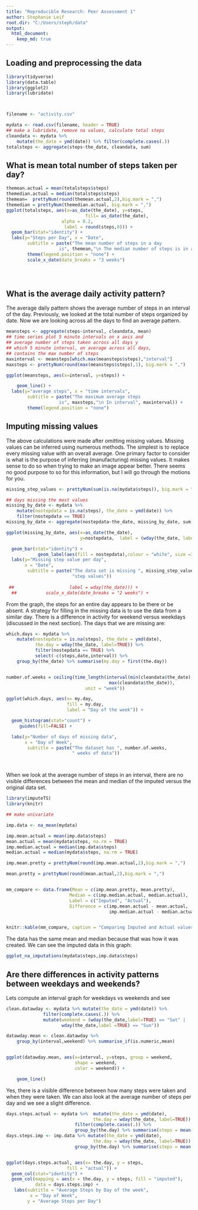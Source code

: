 ```yaml
---
title: "Reproducible Research: Peer Assessment 1"
author: Stephanie Leif
root.dir: "C:/Users/steph/data"
output: 
  html_document:
    keep_md: true
---
```

## Loading and preprocessing the data

```r

library(tidyverse)
library(data.table)
library(ggplot2)
library(lubridate)



filename <- "activity.csv"

mydata <- read.csv(filename, header = TRUE)
## make a lubridate, remove na values, calculate total steps
cleandata <- mydata %>% 
    mutate(the_date = ymd(date)) %>% filter(complete.cases(.))
totalsteps <- aggregate(steps~the_date, cleandata, sum)

```




## What is mean total number of steps taken per day?
```r
themean.actual = mean(totalsteps$steps)
themedian.actual = median(totalsteps$steps)
themean=  prettyNum(round(themean.actual,2),big.mark = ",")
themedian = prettyNum(themedian.actual, big.mark = ",")
ggplot(totalsteps, aes(x=as_date(the_date), y=steps, 
                              fill= as_date(the_date),
                     alpha = 0.2,
                      label = round(steps,0))) +
  geom_bar(stat="identity") + 
  labs(y="Steps per Day", x = "Date",
        subtitle = paste("The mean number of steps in a day
                    is", themean,"\n The median number of steps is in a day", themedian)) +
        theme(legend.position = "none") +
        scale_x_date(date_breaks = "3 weeks") 





```



## What is the average daily activity pattern?
The average daily pattern shows the average number of steps in an interval of the day. Previously, we looked at the total number of steps organized by date.  Now we are looking across all the days to find an average pattern.
```r

meansteps <- aggregate(steps~interval, cleandata, mean)
## time series plot 5 minute intervals on x axis and
## average number of steps taken across all days y
## which 5 minute interval, on average across all days, 
## contains the max number of steps
maxinterval <- meansteps[which.max(meansteps$steps),"interval"]
maxsteps <- prettyNum(round(max(meansteps$steps),1), big.mark = ",")

ggplot(meansteps, aes(x=interval, y=steps)) +

    geom_line() + 
  labs(y="average steps", x = "time intervals",
        subtitle = paste("The maximum average steps
                    is", maxsteps,"\n In interval", maxinterval)) +
        theme(legend.position = "none") 


```

## Imputing missing values

The above calculations were made after omitting missing values.  Missing values can be inferred using numerous methods.  The simplest is to replace every missing value with an overall average.  One primary factor to consider is what is the purpose of inferring (manufacturing) missing values.  It makes sense to do so when trying to make an image appear better.  There seems no good purpose to so for this information, but I will go through the motions for you.
```r
missing_step_values <- prettyNum(sum(is.na(mydata$steps)), big.mark = ",")

## days missing the most values
missing_by_date <- mydata %>% 
    mutate(nostepdata = is.na(steps), the_date = ymd(date)) %>%
    filter(nostepdata == TRUE)
missing_by_date <- aggregate(nostepdata~the_date, missing_by_date, sum)

ggplot(missing_by_date, aes(x=as_date(the_date), 
                            y=nostepdata,  label = (wday(the_date, label=TRUE)))) + 

  geom_bar(stat="identity") + 
            geom_label(aes(fill = nostepdata),colour = "white", size =3) +
  labs(y="Missing step value per day", 
       x = "Date",
        subtitle = paste("The data set is missing ", missing_step_values, 
                         "step values"))
                                
 ##                     label = wday(the_date))) +
  ##           scale_x_date(date_breaks = "2 weeks") +

```
From the graph, the steps for an entire day appears to be there or be absent.
A strategy for filling in the missing data is to use the data from a similar day.  There is a difference in activity for weekend versus weekdays (discussed in the next section).  The days that we are missing are:
```r
which.days <- mydata %>% 
    mutate(nostepdata = is.na(steps), the_date = ymd(date), 
           the.day = wday(the_date, label=TRUE)) %>%
           filter(nostepdata == TRUE) %>% 
           select(-c(steps,date,interval)) %>%
    group_by(the_date) %>% summarise(my.day = first(the.day))


number.of.weeks = ceiling(time_length(interval(min(cleandata$the_date),
                                       max(cleandata$the_date)), 
                              unit = "week"))

ggplot(which.days, aes(x= my.day, 
                       fill = my.day,
                       label = "Day of the week")) +

  geom_histogram(stat="count") +
     guides(fill=FALSE) +

  labs(y="Number of days of missing data", 
       x = "Day of Week",
        subtitle = paste("The dataset has ", number.of.weeks, 
                         " weeks of data"))




```
When we look at the average number of steps in an interval, there are no visible differences between the mean and median of the imputed versus the original data set.


```r
library(imputeTS)
library(knitr)

## make univariate 

imp.data <- na_mean(mydata) 

imp.mean.actual = mean(imp.data$steps)
mean.actual = mean(mydata$steps, na.rm = TRUE)
imp.median.actual = median(imp.data$steps)
median.actual = median(mydata$steps, na.rm = TRUE)

imp.mean.pretty = prettyNum(round(imp.mean.actual,2),big.mark = ",")

mean.pretty = prettyNum(round(mean.actual,2),big.mark = ",")


mm_compare <- data.frame(Mean = c(imp.mean.pretty, mean.pretty),
                        Median = c(imp.median.actual, median.actual),
                        Label = c("Imputed", "Actual"),
                        Difference = c(imp.mean.actual - mean.actual,
                                       imp.median.actual - median.actual))


knitr::kable(mm_compare, caption = "Comparing Imputed and Actual values with respect to a time interval")
```
The data has the same mean and median because that was how it was created.  We can see the imputed data in this graph:
```r

ggplot_na_imputations(mydata$steps,imp.data$steps)
```


## Are there differences in activity patterns between weekdays and weekends?
Lets compute an interval graph for weekdays vs weekends and see

```r

clean.datawday <- mydata %>% mutate(the_date = ymd(date)) %>% 
              filter(complete.cases(.)) %>% 
              mutate(weekend = (wday(the_date,label=TRUE) == "Sat" |
                     wday(the_date,label =TRUE) == "Sun"))

datawday.mean <- clean.datawday %>% 
    group_by(interval,weekend) %>% summarise_if(is.numeric,mean)  


ggplot(datawday.mean, aes(x=interval, y=steps, group = weekend, 
                          shape = weekend, 
                          color = weekend)) +

    geom_line() 


```

Yes, there is a visible difference between how many steps were taken and when they were taken.  We can also look at the average number of steps per day and we see a slight difference.

```r

days.steps.actual <- mydata %>%  mutate(the_date = ymd(date),
                                 the.day = wday(the_date, label=TRUE)) %>% 
                          filter(complete.cases(.)) %>%
                          group_by(the.day) %>% summarise(steps = mean(steps))
days.steps.imp <- imp.data %>% mutate(the_date = ymd(date),
                                 the.day = wday(the_date, label=TRUE)) %>% 
                          group_by(the.day) %>% summarise(steps = mean(steps))


ggplot(days.steps.actual, aes(x= the.day, y = steps,
                       fill = "actual")) +
  geom_col(stat="identity") +
  geom_col(mapping = aes(x = the.day, y = steps, fill = "imputed"),
           data = days.steps.imp) +
   labs(subtitle = "Average Steps by Day of the week",
         x = "Day of Week",
        y = "Average Steps per Day")
  
```
